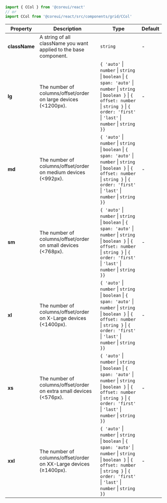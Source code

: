 
```jsx
import { CCol } from '@coreui/react'
// or
import CCol from '@coreui/react/src/components/grid/CCol'
```

| Property | Description | Type | Default |
| --- | --- | --- | --- |
| **className** | A string of all className you want applied to the base component. | `string` | - |
| **lg** | The number of columns/offset/order on large devices (\<1200px). | `{ 'auto'` \| `number` \| `string` \| `boolean` \| `{ span: 'auto'` \| `number` \| `string` \| `boolean }` \| `{ offset: number` \| `string }` \| `{ order: 'first'` \| `'last'` \| `number` \| `string }}` | - |
| **md** | The number of columns/offset/order on medium devices (\<992px). | `{ 'auto'` \| `number` \| `string` \| `boolean` \| `{ span: 'auto'` \| `number` \| `string` \| `boolean }` \| `{ offset: number` \| `string }` \| `{ order: 'first'` \| `'last'` \| `number` \| `string }}` | - |
| **sm** | The number of columns/offset/order on small devices (\<768px). | `{ 'auto'` \| `number` \| `string` \| `boolean` \| `{ span: 'auto'` \| `number` \| `string` \| `boolean }` \| `{ offset: number` \| `string }` \| `{ order: 'first'` \| `'last'` \| `number` \| `string }}` | - |
| **xl** | The number of columns/offset/order on X-Large devices (\<1400px). | `{ 'auto'` \| `number` \| `string` \| `boolean` \| `{ span: 'auto'` \| `number` \| `string` \| `boolean }` \| `{ offset: number` \| `string }` \| `{ order: 'first'` \| `'last'` \| `number` \| `string }}` | - |
| **xs** | The number of columns/offset/order on extra small devices (\<576px). | `{ 'auto'` \| `number` \| `string` \| `boolean` \| `{ span: 'auto'` \| `number` \| `string` \| `boolean }` \| `{ offset: number` \| `string }` \| `{ order: 'first'` \| `'last'` \| `number` \| `string }}` | - |
| **xxl** | The number of columns/offset/order on XX-Large devices (≥1400px). | `{ 'auto'` \| `number` \| `string` \| `boolean` \| `{ span: 'auto'` \| `number` \| `string` \| `boolean }` \| `{ offset: number` \| `string }` \| `{ order: 'first'` \| `'last'` \| `number` \| `string }}` | - |
